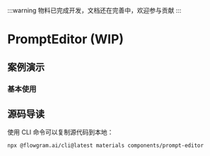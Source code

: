 
:::warning
物料已完成开发，文档还在完善中，欢迎参与贡献
:::

# PromptEditor (WIP)

## 案例演示

### 基本使用

<BasicStory />

## 源码导读

<SourceCode
  href="https://github.com/bytedance/flowgram.ai/tree/main/packages/materials/form-materials/src/components/prompt-editor"
/>

使用 CLI 命令可以复制源代码到本地：

```bash
npx @flowgram.ai/cli@latest materials components/prompt-editor
```
